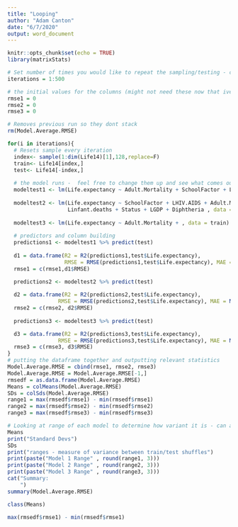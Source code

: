 ```yaml
---
title: "Looping"
author: "Adam Canton"
date: "6/7/2020"
output: word_document
---
```


```r
knitr::opts_chunk$set(echo = TRUE)
library(matrixStats)
```

```r
# Set number of times you would like to repeat the sampling/testing - currently 500
iterations = 1:500

# the initial values for the columns (might not need these now that ive switched to building columns) 
rmse1 = 0
rmse2 = 0
rmse3 = 0

# Removes previous run so they dont stack
rm(Model.Average.RMSE)

for(i in iterations){
  # Resets sample every iteration 
  index<- sample(1:dim(Life14)[1],128,replace=F)
  train<- Life14[index,]
  test<- Life14[-index,]
  
  # the model runs -  feel free to change them up and see what comes out
  modeltest1 <- lm(Life.expectancy ~ Adult.Mortality + SchoolFactor + LHIV.AIDS + percentage.expenditure + Total.expenditure + Linfant.deaths , data = train)
  
  modeltest2 <- lm(Life.expectancy ~ SchoolFactor + LHIV.AIDS + Adult.Mortality + percentage.expenditure + 
                   Linfant.deaths + Status + LGDP + Diphtheria , data = train)
  
  modeltest3 <- lm(Life.expectancy ~ Adult.Mortality + , data = train)
  
  # predictors and column building
  predictions1 <- modeltest1 %>% predict(test)
  
  d1 = data.frame(R2 = R2(predictions1,test$Life.expectancy),
                  RMSE = RMSE(predictions1,test$Life.expectancy), MAE = MAE(predictions1, test$Life.expectancy))
  rmse1 = c(rmse1,d1$RMSE)
  
  predictions2 <- modeltest2 %>% predict(test)

  d2 = data.frame(R2 = R2(predictions2,test$Life.expectancy),
                RMSE = RMSE(predictions2,test$Life.expectancy), MAE = MAE(predictions2, test$Life.expectancy))
  rmse2 = c(rmse2, d2$RMSE)
  
  predictions3 <- modeltest3 %>% predict(test)

  d3 = data.frame(R2 = R2(predictions3,test$Life.expectancy),
                RMSE = RMSE(predictions3,test$Life.expectancy), MAE = MAE(predictions3, test$Life.expectancy))
  rmse3 = c(rmse3, d3$RMSE)
}
# putting the dataframe together and outputting relevant statistics
Model.Average.RMSE = cbind(rmse1, rmse2, rmse3)
Model.Average.RMSE = Model.Average.RMSE[-1,]
rmsedf = as.data.frame(Model.Average.RMSE)
Means = colMeans(Model.Average.RMSE)
SDs = colSds(Model.Average.RMSE)
range1 = max(rmsedf$rmse1) - min(rmsedf$rmse1)
range2 = max(rmsedf$rmse2) - min(rmsedf$rmse2)
range3 = max(rmsedf$rmse3) - min(rmsedf$rmse3)

# Looking at range of each model to determine how variant it is - can also look at stats above
Means
print("Standard Devs")
SDs
print("ranges - measure of variance between train/test shuffles")
print(paste("Model 1 Range" , round(range1, 3)))
print(paste("Model 2 Range" , round(range2, 3)))
print(paste("Model 3 Range" , round(range3, 3)))
cat("Summary: 
    ")
summary(Model.Average.RMSE)


```

```r
class(Means)
```

```r
max(rmsedf$rmse1) - min(rmsedf$rmse1)
```

